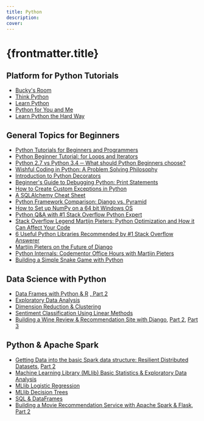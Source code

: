 ```yaml
---
title: Python
description: 
cover:
---
```

# {frontmatter.title}

## Platform for Python Tutorials
  - [Bucky's Room](https://buckysroom.org/videos.php?cat=98)
  - [Think Python](http://www.greenteapress.com/thinkpython/)
  - [Learn Python](http://www.learnpython.org/)
  - [Python for You and Me](http://pymbook.readthedocs.org/en/py3/)
  - [Learn Python the Hard Way](http://learnpythonthehardway.org/book/)
## General Topics for Beginners
  - [Python Tutorials for Beginners and Programmers ](https://www.codementor.io/python/tutorial)
  - [Python Beginner Tutorial: for Loops and Iterators](https://www.codementor.io/python/tutorial/python-generators-and-iterators)
  - [Python 2.7 vs Python 3.4 ─ What should Python Beginners choose?](https://www.codementor.io/python/tutorial/python-2-7-vs-python-3-4)
  - [Wishful Coding in Python: A Problem Solving Philosophy](https://www.codementor.io/python/tutorial/wishful-coding-python-solving-big-problems)
  - [Introduction to Python Decorators](https://www.codementor.io/python/tutorial/introduction-to-decorators)
  - [Beginner's Guide to Debugging Python: Print Statements](https://www.codementor.io/python/tutorial/how-to-debug-python-code-beginners-print-line)
  - [How to Create Custom Exceptions in Python](https://www.codementor.io/python/tutorial/python-custom-exception)
  - [A SQLAlchemy Cheat Sheet](https://www.codementor.io/python/tutorial/understanding-sqlalchemy-cheat-sheet)
  - [Python Framework Comparison: Django vs. Pyramid](https://www.codementor.io/python/tutorial/django-vs-pyramid-python-framework-comparison)
  - [How to Set up NumPy on a 64 bit Windows OS](https://www.codementor.io/numpy/tutorial/installing-numpy-64-bit-windows)
  - [Python Q&A with #1 Stack Overflow Python Expert](https://www.codementor.io/python/tutorial/stack-overflow-python-expert-answers-questions)
  - [Stack Overflow Legend Martijn Pieters: Python Optimization and How it Can Affect Your Code](https://www.codementor.io/python/tutorial/stack-overflow-martijn-pieters-python-optimization)
  - [6 Useful Python Libraries Recommended by #1 Stack Overflow Answerer](https://www.codementor.io/python/tutorial/6-useful-python-libraries)
  - [Martijn Pieters on the Future of Django](https://www.codementor.io/python/tutorial/martijn-pieters-future-django)
  - [Python Internals: Codementor Office Hours with Martijn Pieters](https://www.codementor.io/python/tutorial/python-internals-codementor-office-hours-martijn-pieters)
  - [Building a Simple Snake Game with Python](https://www.codementor.io/python/tutorial/build-snake-game-using-curses)

## Data Science with Python
  - [Data Frames with Python & R](https://www.codementor.io/python/tutorial/python-vs-r-for-data-science-data-frames-i) [, Part 2](https://www.codementor.io/python/tutorial/python-vs-r-data-science-data-frames-ii)
  - [Exploratory Data Analysis](https://www.codementor.io/python/tutorial/data-science-python-r-exploratory-data-analysis-visualization)
  - [Dimension Reduction & Clustering](https://www.codementor.io/python/tutorial/data-science-python-pandas-r-dimensionality-reduction)
  - [Sentiment Classification Using Linear Methods](https://www.codementor.io/python/tutorial/data-science-python-r-sentiment-classification-machine-learning)
  - [Building a Wine Review & Recommendation Site with Django](https://www.codementor.io/python/tutorial/get-started-with-django-building-recommendation-review-app), [Part 2](https://www.codementor.io/python/tutorial/build-data-product-django-user-management), [Part 3](https://www.codementor.io/python/tutorial/build-data-products-django-machine-learning-clustering-user-preferences)

## Python & Apache Spark
  - [Getting Data into the basic Spark data structure: Resilient Distributed Datasets](https://www.codementor.io/spark/tutorial/spark-python-rdd-basics), [Part 2](https://www.codementor.io/spark/tutorial/spark-python-data-aggregations)
  - [Machine Learning Library (MLlib) Basic Statistics & Exploratory Data Analysis](https://www.codementor.io/spark/tutorial/mllib-basic-statistics-exploratory-data-analysis)
  - [MLlib Logistic Regression](https://www.codementor.io/spark/tutorial/spark-mllib-logistic-regression)
  - [MLlib Decision Trees](https://www.codementor.io/spark/tutorial/spark-python-mllib-decision-trees)
  - [SQL & DataFrames](https://www.codementor.io/spark/tutorial/python-spark-sql-dataframes)
  - [Building a Movie Recommendation Service with Apache Spark & Flask](https://www.codementor.io/spark/tutorial/building-a-recommender-with-apache-spark-python-example-app-part1), [Part 2](https://www.codementor.io/spark/tutorial/building-a-web-service-with-apache-spark-flask-example-app-part2)
